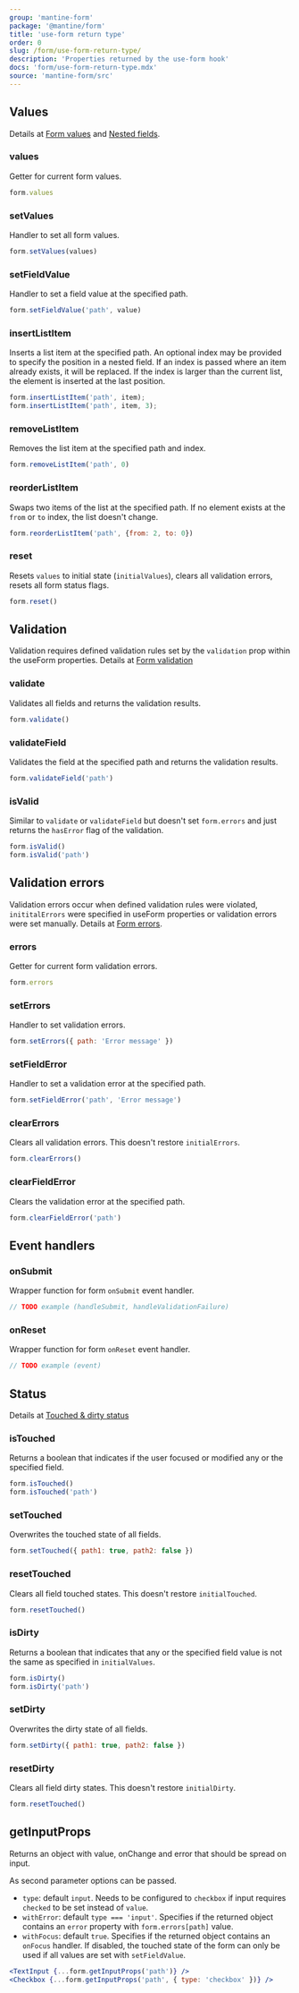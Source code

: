 ```yaml
---
group: 'mantine-form'
package: '@mantine/form'
title: 'use-form return type'
order: 0
slug: /form/use-form-return-type/
description: 'Properties returned by the use-form hook'
docs: 'form/use-form-return-type.mdx'
source: 'mantine-form/src'
---
```


## Values
Details at [Form values](/form/values/) and [Nested fields](/form/nested/).

### values
Getter for current form values.
```jsx
form.values
```

### setValues
Handler to set all form values.
```jsx
form.setValues(values)
```

### setFieldValue
Handler to set a field value at the specified path.
```jsx
form.setFieldValue('path', value)
```

### insertListItem
Inserts a list item at the specified path. An optional index may be provided to specify the position in a nested field. If an
index is passed where an item already exists, it will be replaced. If the index is larger than the current list, the element is
inserted at the last position.
```jsx
form.insertListItem('path', item);
form.insertListItem('path', item, 3);
```

### removeListItem
Removes the list item at the specified path and index.
```jsx
form.removeListItem('path', 0)
```

### reorderListItem
Swaps two items of the list at the specified path. If no element exists at the `from` or `to` index, the list doesn't change.
```jsx
form.reorderListItem('path', {from: 2, to: 0})
```

### reset
Resets `values` to initial state (`initialValues`), clears all validation errors, resets all form status flags.
```jsx
form.reset()
```

## Validation
Validation requires defined validation rules set by the `validation` prop within the useForm properties.
Details at [Form validation](/form/validation/)

### validate
Validates all fields and returns the validation results.
```jsx
form.validate()
```

### validateField
Validates the field at the specified path and returns the validation results.
```jsx
form.validateField('path')
```

### isValid
Similar to `validate` or `validateField` but doesn't set `form.errors` and just returns the `hasError` flag of the validation.
```jsx
form.isValid()
form.isValid('path')
```

## Validation errors
Validation errors occur when defined validation rules were violated, `inititalErrors` were specified in useForm properties
or validation errors were set manually.
Details at [Form errors](/form/errors/).

### errors
Getter for current form validation errors.
```jsx
form.errors
```

### setErrors
Handler to set validation errors.
```jsx
form.setErrors({ path: 'Error message' })
```

### setFieldError
Handler to set a validation error at the specified path.
```jsx
form.setFieldError('path', 'Error message')
```

### clearErrors
Clears all validation errors. This doesn't restore `initialErrors`.
```jsx
form.clearErrors()
```

### clearFieldError
Clears the validation error at the specified path.
```jsx
form.clearFieldError('path')
```

## Event handlers

### onSubmit
Wrapper function for form `onSubmit` event handler.
```jsx
// TODO example (handleSubmit, handleValidationFailure)
```

### onReset
Wrapper function for form `onReset` event handler.
```jsx
// TODO example (event)
```

## Status
Details at [Touched & dirty status](/form/status/)

### isTouched
Returns a boolean that indicates if the user focused or modified any or the specified field.
```jsx
form.isTouched()
form.isTouched('path')
```

### setTouched
Overwrites the touched state of all fields.
```jsx
form.setTouched({ path1: true, path2: false })
```

### resetTouched
Clears all field touched states. This doesn't restore `initialTouched`.
```jsx
form.resetTouched()
```

### isDirty
Returns a boolean that indicates that any or the specified field value is not the same as specified in `initialValues`.
```jsx
form.isDirty()
form.isDirty('path')
```

### setDirty
Overwrites the dirty state of all fields.
```jsx
form.setDirty({ path1: true, path2: false })
```

### resetDirty
Clears all field dirty states. This doesn't restore `initialDirty`.
```jsx
form.resetTouched()
```

## getInputProps
Returns an object with value, onChange and error that should be spread on input.

As second parameter options can be passed.
- `type`: default `input`. Needs to be configured to `checkbox` if input requires `checked` to be set instead of `value`.
- `withError`: default `type === 'input'`. Specifies if the returned object contains an `error` property with
`form.errors[path]` value.
- `withFocus`: default `true`. Specifies if the returned object contains an `onFocus` handler. If disabled, the touched state
of the form can only be used if all values are set with `setFieldValue`.
```jsx
<TextInput {...form.getInputProps('path')} />
<Checkbox {...form.getInputProps('path', { type: 'checkbox' })} />
```
